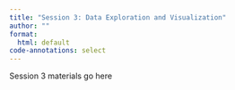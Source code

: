 ```yaml
---
title: "Session 3: Data Exploration and Visualization"
author: ""
format: 
  html: default
code-annotations: select
---
```


Session 3 materials go here